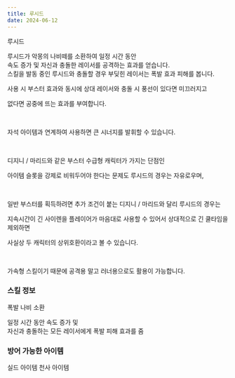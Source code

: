 ```yaml
---
title: 루시드
date: 2024-06-12
---
```


<Sprite className="character" backgroundPosition="-1393px -347px">루시드</Sprite>

<Bq>루시드가 악몽의 나비떼를 소환하여 일정 시간 동안<br/>
속도 증가 및 자신과 충돌한 레이서를 공격하는 효과를 얻습니다.<br/>
스킬을 발동 중인 루시드와 충돌할 경우 부딪힌 레이서는 폭발 효과 피해를 봅니다.</Bq>

사용 시 부스터 효과와 동시에 상대 레이서와 충돌 시 풍선이 있다면 미끄러지고 

없다면 공중에 뜨는 효과를 부여합니다.

<br/>

자석 아이템과 연계하여 사용하면 큰 시너지를 발휘할 수 있습니다.

<br/>

디지니 / 마리드와 같은 부스터 수급형 캐릭터가 가지는 단점인

아이템 슬롯을 강제로 비워두어야 한다는 문제도 루시드의 경우는 자유로우며,

<br/>

일반 부스터를 획득하려면 추가 조건이 붙는 디지니 / 마리드와 달리 루시드의 경우는

지속시간이 긴 사이렌을 플레이어가 마음대로 사용할 수 있어서 상대적으로 긴 쿨타임을 제외하면

사실상 두 캐릭터의 상위호환이라고 볼 수 있습니다.

<br/>

가속형 스킬이기 때문에 공격용 말고 러너용으로도 활용이 가능합니다.

### 스킬 정보

<Sprite className="skill" backgroundPosition="-10px -460px">폭발 나비 소환</Sprite>

<Info diffText="중급자 추천" titleText="폭발 나비 소환" tagText="액티브"/>

<Bq>일정 시간 동안 속도 증가 및 <br/>
자신과 충돌하는 모든 레이서에게 폭발 피해 효과를 줌</Bq>

<TagList title="재사용 대기시간">
    <Tag name="일반" text1="28초"/>
    <Tag name="고급" text1="26.6초"/>
    <Tag name="희귀" text1="25.2초"/>
    <Tag name="영웅" text1="23.8초"/>
    <Tag name="전설" text1="22.4초"/>
</TagList>

### 방어 가능한 아이템

<Division className="mdFlex mdCg">
    <Sprite className="item" backgroundPosition="-244px -165px">실드 아이템</Sprite>
    <Sprite className="item" backgroundPosition="-87px -13px">천사 아이템</Sprite>
</Division>